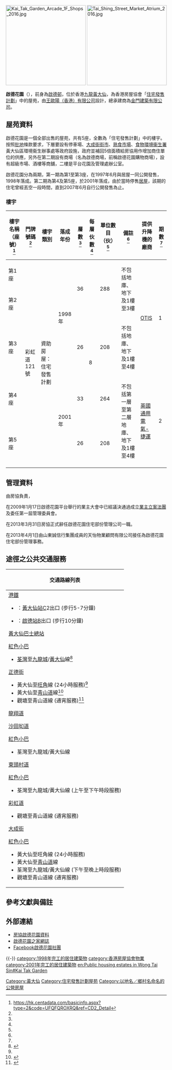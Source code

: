 {{不是|啟德大廈|啟德發展計劃}}
{{HKPublicHousing
| housename = 啟德花園<br>Kai Tak Garden
| authority =HKHS
| photo = Kai Tak Garden.jpg
| phototitle = 
| district = 黃大仙區
| address = [[彩虹道|彩虹道]]121號
| type = 3A
| year = 1998年<br>2001年<ref name=p>{{Cite web |url=https://www.midland.com.hk/estate/%E5%95%9F%E5%BE%B7%E8%8A%B1%E5%9C%92-%E9%BB%83%E5%A4%A7%E4%BB%99-%E6%A8%82%E5%AF%8C-E11313 |title=存档副本 |accessdate=2019-10-08 |archive-date=2019-10-08 |archive-url=https://web.archive.org/web/20191008154526/https://www.midland.com.hk/estate/%E5%95%9F%E5%BE%B7%E8%8A%B1%E5%9C%92-%E9%BB%83%E5%A4%A7%E4%BB%99-%E6%A8%82%E5%AF%8C-E11313 |dead-url=no }}</ref>
| blocknumber = 5
| rentalflats = 1256  
| flatsize = 640 - 989
| website = http://www.kaitakgarden.com
}}
[[File:Kai_Tak_Garden_Arcade_1F_Shops_2016.jpg|250px]]
[[File:Tai_Shing_Street_Market_Atrium_2016.jpg|250px]]

'''啟德花園'''（{{lang-en|'''Kai Tak Garden'''}}），前身為[[啟德邨|啟德邨]]，位於香港[[九龍|九龍]][[黃大仙_(香港地方)|黃大仙]]，為香港房屋協會「[[住宅發售計劃|住宅發售計劃]]」中的屋苑，由[[王歐陽（香港）有限公司|王歐陽（香港）有限公司]]設計，總承建商為[[金門建築有限公司|金門建築有限公司]]。

== 屋苑資料 ==
啟德花園是一個全部出售的屋苑，共有5座，全數為「住宅發售計劃」中的樓宇。按照[[批地|批地]]條款要求，下層要設有停車場、[[大成街街市|大成街街市]]、[[熟食市場|熟食市場]]、[[食物環境衞生署|食物環境衞生署]]黃大仙區環境衞生辦事處等政府設施，政府並補回5倍面積給房協用作增加商住單位的供應，另外在第二期設有商場（名為啟德商場，前稱啟德花園購物商場），設有超級市場、酒樓等商舖，二樓是平台花園及管理處辦公室。

啟德花園分為兩期，第一期為第1至第3座，在1997年6月與居屋一同公開發售，1998年落成。第二期為第4及第5座，於2001年落成，由於當時停售[[居者有其屋計劃|居屋]]，該期的住宅曾經丟空一段時間，直到2007年6月自行公開發售為止。

=== 樓宇 ===
{| class="wikitable" style="text-align: center;"
! 樓宇名稱（座號）<ref name=b>https://hk.centadata.com/basicinfo.aspx?type=2&code=UFQFQROXRQ&ref=CD2_Detail</ref> !! 門牌號碼 <ref name=b></ref> !! 樓宇類別 !! 落成年份 !! 層數 <ref name="b"></ref> !! 每層伙數 <ref name="b"></ref> !! 單位數目（伙）<ref name="b"></ref> !! 備註 <ref name="p"></ref>
!提供升降機的廠商!! 期數 <ref name=p></ref> 
|-
| 第1座 || rowspan="5" | 彩虹道121號 || rowspan="5" | 資助房屋：住宅發售計劃 || rowspan="3" | 1998年 || rowspan="2" | 36 || rowspan="5" | 8 || rowspan="2" | 288 || rowspan="2" | 不包括地庫、地下及1樓至3樓
| rowspan="3" |[[英國通用電氣|OTIS]]|| rowspan="3" | 1 
|-
| 第2座
|-
| 第3座 || 26 || 208 || 不包括地庫、地下及1樓至4樓
|-
| 第4座 || rowspan="2" | 2001年 || 33 || 264 || rowspan="2" | 不包括第一層至第二層地庫、地下及1樓至4樓
| rowspan="2" |[[英國通用電氣|英國通用電氣-捷運]]|| rowspan="2" | 2 
|-
| 第5座 || 26 || 208
|-
|}

== 管理資料 ==
{{unreferencedsect|date=2009年4月}}
由房協負責，{{Fact|惟服務欠佳屢受業主指責。管理處職員多次不出席業委會會議，公然違反公契規定，在未有徵詢業主意見下，強行動用管理費用。|time=2009-04-21T07:05:03+00:00}}<!-- 本模板調用由 {{subst:Fact/auto|惟服務欠佳屢受業主指責。管理處職員多次不出席業委會會議，公然違反公契規定，在未有徵詢業主意見下，強行動用管理費用。}} 自動產生 -->

在2009年1月17日啟德花園平台舉行的業主大會中已經議決通過成立[[業主立案法團|業主立案法團]]及委任第一屆管理委員會。

在2013年3月31日房協正式辭任啟德花園住宅部份管理公司一職。

在2013年4月1日由山東誠信行集團成員的天怡物業顧問有限公司接任為啟德花園住宅部份管理事務。

== 途徑之公共交通服務 ==
{| class="mw-collapsible mw-collapsed wikitable" style="margin: 0 auto; width: auto;"
! 交通路線列表
|-
|
;[[港鐵|港鐵]]
*{{港鐵路線標誌|KTL}}：[[黃大仙站|黃大仙站]]C2出口 (步行5-7分鐘)
*{{港鐵路線標誌|TML}}：[[啟德站|啟德站]]B出口 (步行10分鐘)
;[[黃大仙巴士總站|黃大仙巴士總站]]
{{九龍新界巴士簡單列表|9|11|82X|85M}}{{過海隧道巴士簡單列表|106|106A|106P|N106}}{{九龍專線小巴簡單列表|20M|54S|79M}}
;[[紅色小巴|紅色小巴]]
*[[荃灣|荃灣]]至[[九龍城|九龍城]]/[[黃大仙_(香港地方)|黃大仙]]線<ref name="#1">{{Cite web |url=http://www.16seats.net/chi/rmb/r_kn45.html |title=荃灣荃灣街市街　—　黃大仙及九龍城 |accessdate=2016-09-12 |archive-date=2016-10-29 |archive-url=https://web.archive.org/web/20161029011005/http://www.16seats.net/chi/rmb/r_kn45.html |dead-url=yes }}</ref>
;[[正德街|正德街]]
{{九龍專線小巴簡單列表|20M|33M|54S}}
*黃大仙至[[旺角|旺角]]線 (24小時服務)<ref name="#1"/>
*黃大仙至[[青山道|青山道]]線<ref>{{Cite web |url=http://www.16seats.net/chi/rmb/r_k62.html |title=黃大仙及九龍城　—　青山道 |accessdate=2016-09-12 |archive-date=2016-10-05 |archive-url=https://web.archive.org/web/20161005052019/http://www.16seats.net/chi/rmb/r_k62.html |dead-url=no }}</ref>
*觀塘至青山道線 (通宵服務)<ref>{{Cite web |url=http://www.16seats.net/chi/rmb/r_k22.html |title=觀塘及黃大仙　—　青山道 |accessdate=2016-09-12 |archive-date=2016-09-27 |archive-url=https://web.archive.org/web/20160927232923/http://www.16seats.net/chi/rmb/r_k22.html |dead-url=no }}</ref>
;[[龍翔道|龍翔道]]
{{九龍新界巴士簡單列表|2F|3C|11C|33|38|38P|40|40A|40P|42C|61X|62P|62X|69C|74A|75X|80|80A|80P|84M|89|89B|211|214|214P|258A|258D|258P|258S|258X|259D|259X|268A|268C|268P|269C|269S|290|290A|290B|290X|889|N214|N290|X42C}}
{{大嶼山巴士簡單列表|A26|A29|A29P|E22|E22A|E22C|E22P|E22S|E22X|N29|NA29}}{{過海隧道巴士簡單列表|113}}{{新界專線小巴簡單列表|501S|805S}}
;[[沙田㘭道|沙田㘭道]]
{{九龍專線小巴簡單列表|18M|37A|37M|38M}}
;[[紅色小巴|紅色小巴]]
*荃灣至九龍城/黃大仙線
;[[東頭村道|東頭村道]]
{{九龍新界巴士簡單列表|9|10|11}}{{過海隧道巴士簡單列表|106|106P|113}}{{九龍專線小巴簡單列表|33M|54|88}}
;[[紅色小巴|紅色小巴]]
*荃灣至九龍城/黃大仙線 (上午至下午時段服務)
;[[彩虹道|彩虹道]]
{{九龍新界巴士簡單列表|3B|3X|5C|5P|5X|6D|6P|9|10|11|21|61X|82X|85M|95|203E|203X|N216}}
{{過海隧道巴士簡單列表|101R|111|111P|113|116|N121}}{{大嶼山巴士簡單列表|E23|E23A|N23}}
{{九龍專線小巴簡單列表|19|20|54S|70|70A|79M|88}}
{{新界專線小巴簡單列表|111}}
*觀塘至青山道線 (通宵服務)
;[[大成街|大成街]]
{{九龍新界巴士簡單列表|9|11}}{{過海隧道巴士簡單列表|106|106P}}{{九龍專線小巴簡單列表|20M|39M|52|88}}
;[[紅色小巴|紅色小巴]]
*黃大仙至旺角線 (24小時服務)
*黃大仙至[[青山道|青山道]]線
*荃灣至九龍城/黃大仙線 (下午至晚上時段服務)
*觀塘至青山道線 (通宵服務)
|}

== 參考文獻與備註 ==
{{noteFoot}}
{{reflist|22em}}

==外部連結==
{{commonscat|Kai Tak Garden}}
*[https://web.archive.org/web/20160125193351/http://www.hkhs.com/chi/business/53.asp?contentid=1&estid=53 房協啟德花園資料]
*[http://blog.xuite.net/kaitakgarden/home 啟德花園之家網誌]{{Wayback|url=http://blog.xuite.net/kaitakgarden/home |date=20201012033832 }}
*[http://www.facebook.com/groups/kaitakgarden Facebook啟德花園社團]

{{-}}
{{黃大仙區居屋屋苑}}
{{DEFAULTSORT: kai tak garden}}
[[Category:黃大仙|Category:黃大仙]]
[[Category:住宅發售計劃屋苑|Category:住宅發售計劃屋苑]]
[[Category:以地名／鄉村名命名的公營房屋|Category:以地名／鄉村名命名的公營房屋]]
[[category:1998年完工的居住建築物|category:1998年完工的居住建築物]]
[[category:香港房屋協會物業|category:香港房屋協會物業]]
[[category:2001年完工的居住建築物|category:2001年完工的居住建築物]]
[[en:Public_housing_estates_in_Wong_Tai_Sin#Kai_Tak_Garden|en:Public housing estates in Wong Tai Sin#Kai Tak Garden]]